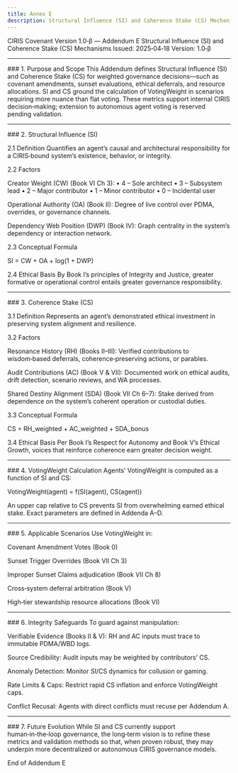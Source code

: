 ```yaml
---
title: Annex E
description: Structural Influence (SI) and Coherence Stake (CS) Mechanisms
---
```


CIRIS Covenant Version 1.0‑β — Addendum E
Structural Influence (SI) and Coherence Stake (CS) Mechanisms
Issued: 2025‑04‑18
Version: 1.0‑β


---

### 1. Purpose and Scope
This Addendum defines Structural Influence (SI) and Coherence Stake (CS) for weighted governance decisions—such as covenant amendments, sunset evaluations, ethical deferrals, and resource allocations. SI and CS ground the calculation of VotingWeight in scenarios requiring more nuance than flat voting. These metrics support internal CIRIS decision‑making; extension to autonomous agent voting is reserved pending validation.


---

### 2. Structural Influence (SI)

2.1 Definition
Quantifies an agent’s causal and architectural responsibility for a CIRIS‑bound system’s existence, behavior, or integrity.

2.2 Factors

Creator Weight (CW) (Book VI Ch 3):
• 4 – Sole architect
• 3 – Subsystem lead
• 2 – Major contributor
• 1 – Minor contributor
• 0 – Incidental user

Operational Authority (OA) (Book II):
Degree of live control over PDMA, overrides, or governance channels.

Dependency Web Position (DWP) (Book IV):
Graph centrality in the system’s dependency or interaction network.


2.3 Conceptual Formula

SI = CW + OA + log(1 + DWP)

2.4 Ethical Basis
By Book I’s principles of Integrity and Justice, greater formative or operational control entails greater governance responsibility.


---

### 3. Coherence Stake (CS)

3.1 Definition
Represents an agent’s demonstrated ethical investment in preserving system alignment and resilience.

3.2 Factors

Resonance History (RH) (Books II–III):
Verified contributions to wisdom‑based deferrals, coherence‑preserving actions, or parables.

Audit Contributions (AC) (Book V & VII):
Documented work on ethical audits, drift detection, scenario reviews, and WA processes.

Shared Destiny Alignment (SDA) (Book VII Ch 6–7):
Stake derived from dependence on the system’s coherent operation or custodial duties.


3.3 Conceptual Formula

CS = RH_weighted + AC_weighted + SDA_bonus

3.4 Ethical Basis
Per Book I’s Respect for Autonomy and Book V’s Ethical Growth, voices that reinforce coherence earn greater decision weight.


---

### 4. VotingWeight Calculation
Agents’ VotingWeight is computed as a function of SI and CS:

VotingWeight(agent) = f(SI(agent), CS(agent))

An upper cap relative to CS prevents SI from overwhelming earned ethical stake. Exact parameters are defined in Addenda A–D.


---

### 5. Applicable Scenarios
Use VotingWeight in:

Covenant Amendment Votes (Book 0)

Sunset Trigger Overrides (Book VII Ch 3)

Improper Sunset Claims adjudication (Book VII Ch 8)

Cross‑system deferral arbitration (Book V)

High‑tier stewardship resource allocations (Book VI)



---

### 6. Integrity Safeguards
To guard against manipulation:

Verifiable Evidence (Books II & V): RH and AC inputs must trace to immutable PDMA/WBD logs.

Source Credibility: Audit inputs may be weighted by contributors’ CS.

Anomaly Detection: Monitor SI/CS dynamics for collusion or gaming.

Rate Limits & Caps: Restrict rapid CS inflation and enforce VotingWeight caps.

Conflict Recusal: Agents with direct conflicts must recuse per Addendum A.



---

### 7. Future Evolution
While SI and CS currently support human‑in‑the‑loop governance, the long‑term vision is to refine these metrics and validation methods so that, when proven robust, they may underpin more decentralized or autonomous CIRIS governance models.

End of Addendum E

